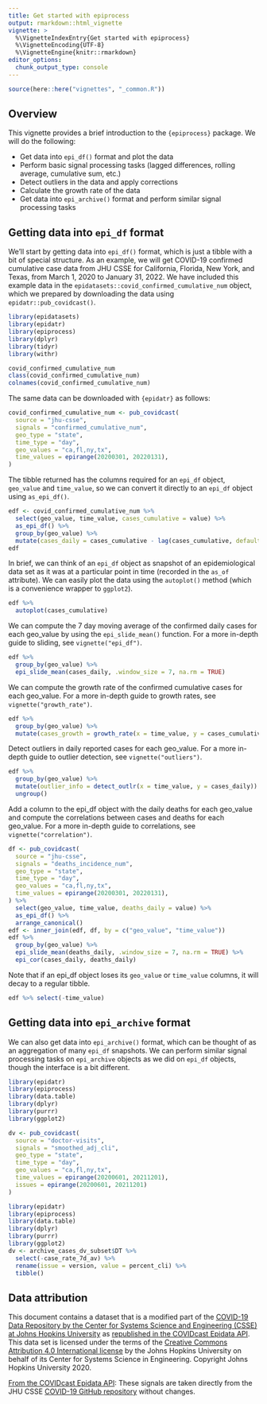 ```yaml
---
title: Get started with epiprocess
output: rmarkdown::html_vignette
vignette: >
  %\VignetteIndexEntry{Get started with epiprocess}
  %\VignetteEncoding{UTF-8}
  %\VignetteEngine{knitr::rmarkdown}
editor_options:
  chunk_output_type: console
---
```


```r
source(here::here("vignettes", "_common.R"))
```

## Overview

This vignette provides a brief introduction to the `{epiprocess}` package. We will
do the following:

- Get data into `epi_df()` format and plot the data
- Perform basic signal processing tasks (lagged differences, rolling average,
  cumulative sum, etc.)
- Detect outliers in the data and apply corrections
- Calculate the growth rate of the data
- Get data into `epi_archive()` format and perform similar signal processing
  tasks

## Getting data into `epi_df` format

We'll start by getting data into `epi_df()` format, which is just a tibble with
a bit of special structure. As an example, we will get COVID-19 confirmed
cumulative case data from JHU CSSE for California, Florida, New York, and Texas,
from March 1, 2020 to January 31, 2022. We have
included this example data in the `epidatasets::covid_confirmed_cumulative_num`
object, which we prepared by downloading the data using
`epidatr::pub_covidcast()`.

```r
library(epidatasets)
library(epidatr)
library(epiprocess)
library(dplyr)
library(tidyr)
library(withr)

covid_confirmed_cumulative_num
class(covid_confirmed_cumulative_num)
colnames(covid_confirmed_cumulative_num)
```

The same data can be downloaded with `{epidatr}` as follows:

```r
covid_confirmed_cumulative_num <- pub_covidcast(
  source = "jhu-csse",
  signals = "confirmed_cumulative_num",
  geo_type = "state",
  time_type = "day",
  geo_values = "ca,fl,ny,tx",
  time_values = epirange(20200301, 20220131),
)
```

The tibble returned has the columns required for an `epi_df` object, `geo_value`
and `time_value`, so we can convert it directly to an `epi_df` object using
`as_epi_df()`.

```r
edf <- covid_confirmed_cumulative_num %>%
  select(geo_value, time_value, cases_cumulative = value) %>%
  as_epi_df() %>%
  group_by(geo_value) %>%
  mutate(cases_daily = cases_cumulative - lag(cases_cumulative, default = 0))
edf
```

In brief, we can think of an `epi_df` object as snapshot of an epidemiological
data set as it was at a particular point in time (recorded in the `as_of`
attribute). We can easily plot the data using the `autoplot()` method (which is
a convenience wrapper to `ggplot2`).

```r
edf %>%
  autoplot(cases_cumulative)
```

We can compute the 7 day moving average of the confirmed daily cases for each
geo_value by using the `epi_slide_mean()` function. For a more in-depth guide to
sliding, see `vignette("epi_df")`.

```r
edf %>%
  group_by(geo_value) %>%
  epi_slide_mean(cases_daily, .window_size = 7, na.rm = TRUE)
```

We can compute the growth rate of the confirmed cumulative cases for each
geo_value. For a more in-depth guide to growth rates, see `vignette("growth_rate")`.

```r
edf %>%
  group_by(geo_value) %>%
  mutate(cases_growth = growth_rate(x = time_value, y = cases_cumulative, method = "rel_change", h = 7))
```

Detect outliers in daily reported cases for each geo_value. For a more in-depth
guide to outlier detection, see `vignette("outliers")`.

```r
edf %>%
  group_by(geo_value) %>%
  mutate(outlier_info = detect_outlr(x = time_value, y = cases_daily)) %>%
  ungroup()
```

Add a column to the epi_df object with the daily deaths for each geo_value and
compute the correlations between cases and deaths for each geo_value. For a more
in-depth guide to correlations, see `vignette("correlation")`.

```r
df <- pub_covidcast(
  source = "jhu-csse",
  signals = "deaths_incidence_num",
  geo_type = "state",
  time_type = "day",
  geo_values = "ca,fl,ny,tx",
  time_values = epirange(20200301, 20220131),
) %>%
  select(geo_value, time_value, deaths_daily = value) %>%
  as_epi_df() %>%
  arrange_canonical()
edf <- inner_join(edf, df, by = c("geo_value", "time_value"))
edf %>%
  group_by(geo_value) %>%
  epi_slide_mean(deaths_daily, .window_size = 7, na.rm = TRUE) %>%
  epi_cor(cases_daily, deaths_daily)
```

Note that if an epi_df object loses its `geo_value` or `time_value` columns, it
will decay to a regular tibble.

```r
edf %>% select(-time_value)
```

## Getting data into `epi_archive` format

We can also get data into `epi_archive()` format, which can be thought of as an
aggregation of many `epi_df` snapshots. We can perform similar signal processing
tasks on `epi_archive` objects as we did on `epi_df` objects, though the
interface is a bit different.

```r
library(epidatr)
library(epiprocess)
library(data.table)
library(dplyr)
library(purrr)
library(ggplot2)

dv <- pub_covidcast(
  source = "doctor-visits",
  signals = "smoothed_adj_cli",
  geo_type = "state",
  time_type = "day",
  geo_values = "ca,fl,ny,tx",
  time_values = epirange(20200601, 20211201),
  issues = epirange(20200601, 20211201)
)
```

```r
library(epidatr)
library(epiprocess)
library(data.table)
library(dplyr)
library(purrr)
library(ggplot2)
dv <- archive_cases_dv_subset$DT %>%
  select(-case_rate_7d_av) %>%
  rename(issue = version, value = percent_cli) %>%
  tibble()
```

## Data attribution

This document contains a dataset that is a modified part of the [COVID-19 Data
Repository by the Center for Systems Science and Engineering (CSSE) at Johns
Hopkins University](https://github.com/CSSEGISandData/COVID-19) as [republished
in the COVIDcast Epidata
API](https://cmu-delphi.github.io/delphi-epidata/api/covidcast-signals/jhu-csse.html).
This data set is licensed under the terms of the [Creative Commons Attribution
4.0 International license](https://creativecommons.org/licenses/by/4.0/) by the
Johns Hopkins University on behalf of its Center for Systems Science in
Engineering. Copyright Johns Hopkins University 2020.

[From the COVIDcast Epidata
API](https://cmu-delphi.github.io/delphi-epidata/api/covidcast-signals/jhu-csse.html):
These signals are taken directly from the JHU CSSE [COVID-19 GitHub
repository](https://github.com/CSSEGISandData/COVID-19) without changes.
